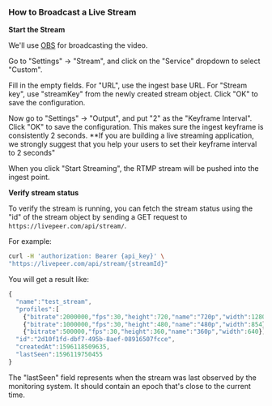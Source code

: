 
<DocsLayout>

### How to Broadcast a Live Stream

**Start the Stream**

We'll use [OBS](https://obsproject.com/download) for broadcasting the video.  

Go to "Settings" → "Stream", and click on the "Service" dropdown to select "Custom". 

Fill in the empty fields. For "URL", use the ingest base URL. For "Stream key", use "streamKey" from the newly created stream object. Click "OK" to save the configuration.

Now go to "Settings" -> "Output", and put "2" as the "Keyframe Interval". Click "OK" to save the configuration. This makes sure the ingest keyframe is consistently 2 seconds. **If you are building a live streaming application, we strongly suggest that you help your users to set their keyframe interval to 2 seconds"

When you click "Start Streaming", the RTMP stream will be pushed into the ingest point.


**Verify stream status**

To verify the stream is running, you can fetch the stream status using the "id" of the stream object by sending a GET request to `https://livepeer.com/api/stream/`.

For example:
```bash
curl -H 'authorization: Bearer {api_key}' \
"https://livepeer.com/api/stream/{streamId}"
```

You will get a result like:

```jsx
{
  "name":"test_stream",
  "profiles":[
    {"bitrate":2000000,"fps":30,"height":720,"name":"720p","width":1280},
    {"bitrate":1000000,"fps":30,"height":480,"name":"480p","width":854},
    {"bitrate":500000,"fps":30,"height":360,"name":"360p","width":640}],
  "id":"2d10f1fd-dbf7-495b-8aef-08916507fcce",
  "createdAt":1596118509635,
  "lastSeen":1596119750455
}
```

The "lastSeen" field represents when the stream was last observed by the monitoring system. It should contain an epoch that's close to the current time.
</DocsLayout>
